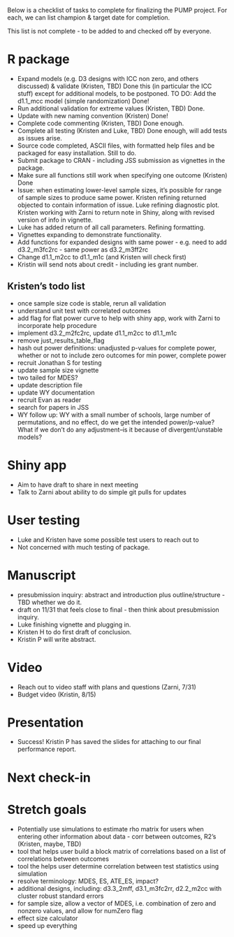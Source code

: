 Below is a checklist of tasks to complete for finalizing the PUMP project. For each, we can list champion & target date for completion. 

This list is not complete - to be added to and checked off by everyone.

# R package
- Expand models (e.g. D3 designs with ICC non zero, and others discussed) & validate (Kristen, TBD)
    Done this (in particular the ICC stuff) except for additional models, to be postponed.
    TO DO: Add the d1.1_mcc model (simple randomization)
    Done!
- Run additional validation for extreme values (Kristen, TBD)
    Done.
- Update with new naming convention (Kristen)
    Done!
- Complete code commenting (Kristen, TBD)
    Done enough.
- Complete all testing (Kristen and Luke, TBD)
    Done enough, will add tests as issues arise.
- Source code completed, ASCII files, with formatted help files and be packaged for easy installation. 
    Still to do.
- Submit package to CRAN - including JSS submission as vignettes in the package. 
- Make sure all functions still work when specifying one outcome (Kristen)
     Done  
- Issue: when estimating lower-level sample sizes, it's possible for range of sample sizes to produce same power. Kristen refining returned objected to contain information of issue. Luke refining diagnostic plot. Kristen working with Zarni to return note in Shiny, along with revised version of info in vignette. 
- Luke has added return of all call parameters. Refining formatting. 
- Vignettes expanding to demonstrate functionality. 
- Add functions for expanded designs with same power - e.g. need to add d3.2_m3fc2rc - same power as d3.2_m3ff2rc
- Change d1.1_m2cc to d1.1_m1c (and Kristen will check first)
- Kristin will send nots about credit - including ies grant number.

## Kristen's todo list
- once sample size code is stable, rerun all validation
- understand unit test with correlated outcomes
- add flag for flat power curve to help with shiny app, work with Zarni to incorporate help procedure
- implement d3.2_m2fc2rc, update d1.1_m2cc to d1.1_m1c
- remove just_results_table_flag
- hash out power definitions: unadjusted p-values for complete power, whether or not to include zero outcomes for min power, complete power
- recruit Jonathan S for testing
- update sample size vignette
- two tailed for MDES?
- update description file
- update WY documentation
- recruit Evan as reader
- search for papers in JSS
- WY follow up: WY with a small number of schools, large number of permutations, and no effect, do we get the intended power/p-value?  What if we don’t do any adjustment–is it because of divergent/unstable models?

# Shiny app
- Aim to have draft to share in next meeting
- Talk to Zarni about ability to do simple git pulls for updates

# User testing
- Luke and Kristen have some possible test users to reach out to
- Not concerned with much testing of package.

# Manuscript
- presubmission inquiry: abstract and introduction plus outline/structure - TBD whether we do it.
- draft on 11/31 that feels close to final - then think about presubmission inquiry.
- Luke finishing vignette and plugging in.
- Kristen H to do first draft of conclusion.
- Kristin P will write abstract.

# Video
- Reach out to video staff with plans and questions (Zarni, 7/31)
- Budget video (Kristin, 8/15)

# Presentation
- Success! Kristin P has saved the slides for attaching to our final performance report. 

# Next check-in

# Stretch goals
- Potentially use simulations to estimate rho matrix for users when entering other information about data - corr between outcomes, R2's (Kristen, maybe, TBD)
- tool that helps user build a block matrix of correlations based on a list of correlations between outcomes
- tool the helps user determine correlation between test statistics using simulation
- resolve terminology: MDES, ES, ATE_ES, impact?
- additional designs, including: d3.3_2mff, d3.1_m3fc2rr, d2.2_m2cc with cluster robust standard errors
- for sample size, allow a vector of MDES, i.e. combination of zero and nonzero values, and allow for numZero flag
- effect size calculator
- speed up everything


